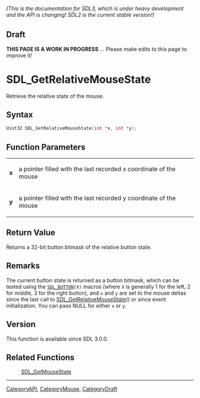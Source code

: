 ====== (This is the documentation for SDL3, which is under heavy development and the API is changing! SDL2 is the current stable version!) ======

== Draft ==

'''THIS PAGE IS A WORK IN PROGRESS''' ... Please make edits to this page to improve it!
= SDL_GetRelativeMouseState =

Retrieve the relative state of the mouse.

== Syntax ==

<syntaxhighlight lang='c'>
Uint32 SDL_GetRelativeMouseState(int *x, int *y);
</syntaxhighlight>

== Function Parameters ==

{|
|'''x'''
|a pointer filled with the last recorded x coordinate of the mouse
|-
|'''y'''
|a pointer filled with the last recorded y coordinate of the mouse
|}

== Return Value ==

Returns a 32-bit button bitmask of the relative button state.

== Remarks ==

The current button state is returned as a button bitmask, which can be
tested using the <code>[[SDL_BUTTON]](X)</code> macros (where
<code>X</code> is generally 1 for the left, 2 for middle, 3 for the right
button), and <code>x</code> and <code>y</code> are set to the mouse deltas
since the last call to [[SDL_GetRelativeMouseState]]() or since event
initialization. You can pass NULL for either <code>x</code> or
<code>y</code>.

== Version ==

This function is available since SDL 3.0.0.

== Related Functions ==

:[[SDL_GetMouseState]]

----
[[CategoryAPI]], [[CategoryMouse]], [[CategoryDraft]]


